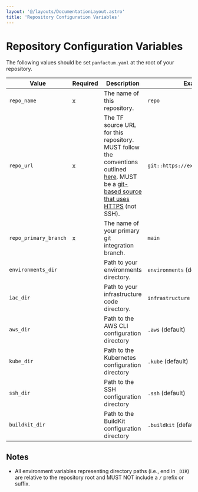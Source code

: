 ```yaml
---
layout: '@/layouts/DocumentationLayout.astro'
title: 'Repository Configuration Variables'
---
```


# Repository Configuration Variables

The following values should be set `panfactum.yaml` at the root of your repository.

| Value                 | Required | Description                                                                                                                                                                                                                                                                 | Example                            |
| --------------------- | -------- | --------------------------------------------------------------------------------------------------------------------------------------------------------------------------------------------------------------------------------------------------------------------------- | ---------------------------------- |
| `repo_name`           | x        | The name of this repository.                                                                                                                                                                                                                                                | `repo`                             |
| `repo_url`            | x        | The TF source URL for this repository. MUST follow the conventions outlined [here](https://opentofu.org/docs/language/modules/sources). MUST be a [git-based source that uses HTTPS](https://opentofu.org/docs/language/modules/sources/#generic-git-repository) (not SSH). | `git::https://example.com/vpc.git` |
| `repo_primary_branch` | x        | The name of your primary git integration branch.                                                                                                                                                                                                                            | `main`                             |
| `environments_dir`    |          | Path to your environments directory.                                                                                                                                                                                                                                        | `environments` (default)           |
| `iac_dir`             |          | Path to your infrastructure code directory.                                                                                                                                                                                                                                 | `infrastructure` (default)         |
| `aws_dir`             |          | Path to the AWS CLI configuration directory                                                                                                                                                                                                                                 | `.aws` (default)                   |
| `kube_dir`            |          | Path to the Kubernetes configuration directory                                                                                                                                                                                                                              | `.kube` (default)                  |
| `ssh_dir`             |          | Path to the SSH configuration directory                                                                                                                                                                                                                                     | `.ssh` (default)                   |
| `buildkit_dir`        |          | Path to the BuildKit configuration directory                                                                                                                                                                                                                                | `.buildkit` (default)              |

## Notes

- All environment variables representing directory paths (i.e., end in `_DIR`) are relative to the repository root and
  MUST NOT include a `/` prefix or suffix.
